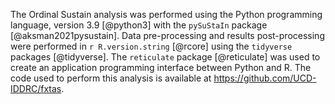 The Ordinal Sustain analysis was performed using
the Python programming language, version 3.9 [@python3]
with the `pySuStaIn` package [@aksman2021pysustain].
Data pre-processing and results post-processing were performed in
`r R.version.string` [@rcore] using the `tidyverse` packages 
[@tidyverse].
The `reticulate` package [@reticulate] was used to create
an application programming interface between Python and R.
The code used to perform this analysis is available at
<https://github.com/UCD-IDDRC/fxtas>.
